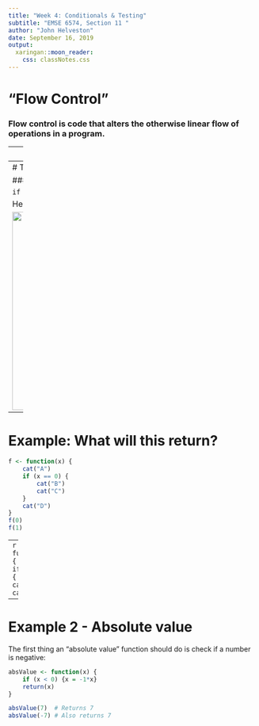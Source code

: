 ```yaml
---
title: "Week 4: Conditionals & Testing"
subtitle: "EMSE 6574, Section 11 "
author: "John Helveston"
date: September 16, 2019
output:
  xaringan::moon_reader:
    css: classNotes.css
---
```


# "Flow Control"

### Flow control is code that alters the otherwise linear flow of operations in a program.
 
--
### Types:

- `if` statements 
- `else` statements 
- `for` loops
- `while` loops
- `break` statements 
- `next` statements 

---
# The `if` statement

### Basic format:

```
if ( CONDITION ) {
    STATEMENT1
    STATEMENT2
    ETC
}
```

Here's the general idea:

<img src="images/condition_if.png" width="400">

---
# Example: What will this return?

```r
f <- function(x) {
    cat("A")
    if (x == 0) {
        cat("B")
        cat("C")
    }
    cat("D")
}
f(0)
f(1)
```
--
```r
f <- function(x) {
    cat("A")
    if (x == 0) {
        cat("B")
        cat("C")
    }
    cat("D")
}
```
```r
f(0)
f(1)
```

---
# Example 2 - Absolute value

The first thing an "absolute value" function should do is check if a number is negative:

```r
absValue <- function(x) {
    if (x < 0) {x = -1*x}
    return(x)
}
```
```r
absValue(7)  # Returns 7
absValue(-7) # Also returns 7
```
